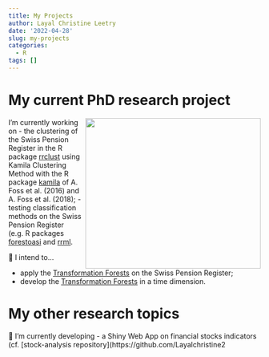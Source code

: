 ```yaml
---
title: My Projects
author: Layal Christine Leetry
date: '2022-04-28'
slug: my-projects
categories:
  - R
tags: []
---
```



# My current PhD research project

<img align="right" width="350" height="300" src=https://miro.medium.com/max/751/0*792eK4KO1S1XQyzj>

I’m currently working on
<!--
- a research project which aims to estimate the Swiss old-age and survivor's insurance (OASI) first pension amounts as a PhD Student at the University of Fribourg (Switzerland);-->
- the clustering of the Swiss Pension Register in the R package [rrclust](https://github.com/asam-group/rrclust) using Kamila Clustering Method with the R package [kamila](https://github.com/ahfoss/kamila) of A. Foss et al. (2016) and A. Foss et al. (2018);
- testing classification methods on the Swiss Pension Register (e.g. R packages [forestoasi](https://github.com/Layalchristine24/forestoasi) and [rrml](https://github.com/asam-group/rrml).

🤔 I intend to...

- apply the [Transformation Forests](https://github.com/cran/trtf) on the Swiss Pension Register;
- develop the [Transformation Forests](https://github.com/cran/trtf) in a time dimension.

# My other research topics
🔭 I’m currently developing
- a Shiny Web App on financial stocks indicators (cf. [stock-analysis repository](https://github.com/Layalchristine2